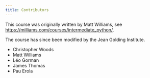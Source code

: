 ```yaml
---
title: Contributors
---
```


This course was originally written by Matt Williams, see <https://milliams.com/courses/intermediate_python/>.

The course has since been modified by the Jean Golding Institute. 

* Christopher Woods
* Matt Williams
* Léo Gorman
* James Thomas
* Pau Erola